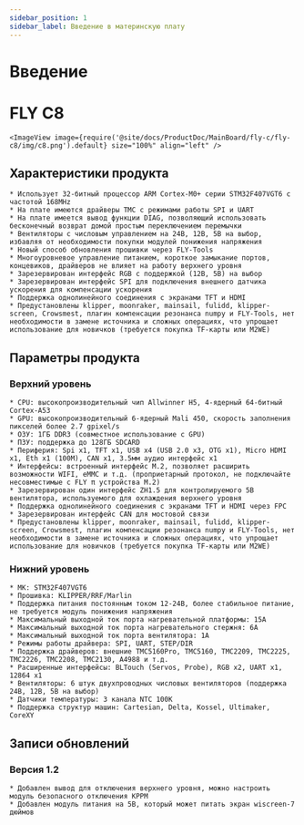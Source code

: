 ```yaml
---
sidebar_position: 1
sidebar_label: Введение в материнскую плату
---
```



# Введение

# FLY C8


    <ImageView image={require('@site/docs/ProductDoc/MainBoard/fly-c/fly-c8/img/c8.png').default} size="100%" align="left" />

## Характеристики продукта

    * Использует 32-битный процессор ARM Cortex-M0+ серии STM32F407VGT6 с частотой 168MHz
    * На плате имеются драйверы TMC с режимами работы SPI и UART
    * На плате имеется вывод функции DIAG, позволяющий использовать бесконечный возврат домой простым переключением перемычки
    * Вентиляторы с числовым управлением на 24В, 12В, 5В на выбор, избавляя от необходимости покупки модулей понижения напряжения
    * Новый способ обновления прошивки через FLY-Tools
    * Многоуровневое управление питанием, короткое замыкание портов, концевиков, драйверов не влияет на работу верхнего уровня
    * Зарезервирован интерфейс RGB с поддержкой (12В, 5В) на выбор
    * Зарезервирован интерфейс SPI для подключения внешнего датчика ускорения для компенсации ускорения
    * Поддержка однолинейного соединения с экранами TFT и HDMI
    * Предустановлены klipper, moonraker, mainsail, fulidd, klipper-screen, Crowsmest, плагин компенсации резонанса numpy и FLY-Tools, нет необходимости в замене источника и сложных операциях, что упрощает использование для новичков (требуется покупка TF-карты или M2WE)

## Параметры продукта

### Верхний уровень
    * CPU: высокопроизводительный чип Allwinner H5, 4-ядерный 64-битный Cortex-A53
    * GPU: высокопроизводительный 6-ядерный Mali 450, скорость заполнения пикселей более 2.7 gpixel/s
    * ОЗУ: 1ГБ DDR3 (совместное использование с GPU)
    * ПЗУ: поддержка до 128ГБ SDCARD
    * Периферия: Spi x1, TFT x1, USB x4 (USB 2.0 x3, OTG x1), Micro HDMI x1, Eth x1 (100M), CAN x1, 3.5мм аудио интерфейс x1
    * Интерфейсы: встроенный интерфейс M.2, позволяет расширить возможности WIFI, eMMC и т.д. (проприетарный протокол, не подключайте несовместимые с FLY π устройства M.2)
    * Зарезервирован один интерфейс ZH1.5 для контролируемого 5В вентилятора, используемого для охлаждения верхнего уровня
    * Поддержка однолинейного соединения с экранами TFT и HDMI через FPC
    * Зарезервирован интерфейс CAN для мостовой связи
    * Предустановлены klipper, moonraker, mainsail, fulidd, klipper-screen, Crowsmest, плагин компенсации резонанса numpy и FLY-Tools, нет необходимости в замене источника и сложных операциях, что упрощает использование для новичков (требуется покупка TF-карты или M2WE)

### Нижний уровень

    * МК: STM32F407VGT6
    * Прошивка: KLIPPER/RRF/Marlin
    * Поддержка питания постоянным током 12-24В, более стабильное питание, не требуется модуль понижения напряжения
    * Максимальный выходной ток порта нагревательной платформы: 15A
    * Максимальный выходной ток порта нагревательного стержня: 6A
    * Максимальный выходной ток порта вентилятора: 1A
    * Режимы работы драйвера: SPI, UART, STEP/DIR
    * Поддержка драйверов: внешние TMC5160Pro, TMC5160, TMC2209, TMC2225, TMC2226, TMC2208, TMC2130, A4988 и т.д.
    * Расширенные интерфейсы: BLTouch (Servos, Probe), RGB x2, UART x1, 12864 x1
    * Вентиляторы: 6 штук двухпроводных числовых вентиляторов (поддержка 24В, 12В, 5В на выбор)
    * Датчики температуры: 3 канала NTC 100K
    * Поддержка структур машин: Cartesian, Delta, Kossel, Ultimaker, CoreXY

## Записи обновлений

### Версия 1.2

    * Добавлен вывод для отключения верхнего уровня, можно настроить модуль безопасного отключения KPPM
    * Добавлен модуль питания на 5В, который может питать экран wiscreen-7 дюймов